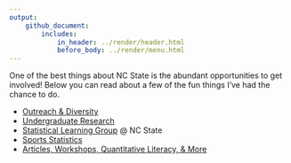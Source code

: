 ```yaml
---
output: 
    github_document:
        includes: 
            in_header: ../render/header.html
            before_body: ../render/menu.html
---
```


One of the best things about NC State is the abundant opportunities to get involved! Below you can read about a few of the fun things I've had the chance to do.

- [Outreach & Diversity](OutreachDiversity.html)
- [Undergraduate Research](UndergradResearch.html)
- [Statistical Learning Group](StatisticalLearningGroup.html) @ NC State
- [Sports Statistics](SportsStats.html)
- [Articles, Workshops, Quantitative Literacy, & More](ArticlesWorkshops.html)

